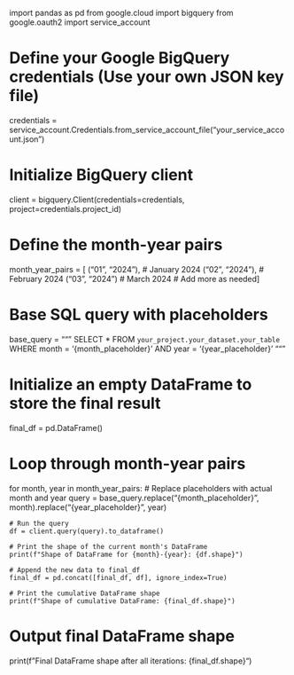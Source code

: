 import pandas as pd
from google.cloud import bigquery
from google.oauth2 import service_account

# Define your Google BigQuery credentials (Use your own JSON key file)
credentials = service_account.Credentials.from_service_account_file("your_service_account.json")

# Initialize BigQuery client
client = bigquery.Client(credentials=credentials, project=credentials.project_id)

# Define the month-year pairs
month_year_pairs = [
    ("01", "2024"),  # January 2024
    ("02", "2024"),  # February 2024
    ("03", "2024")   # March 2024
    # Add more as needed
]

# Base SQL query with placeholders
base_query = """
SELECT * 
FROM `your_project.your_dataset.your_table`
WHERE month = '{month_placeholder}' AND year = '{year_placeholder}'
"""

# Initialize an empty DataFrame to store the final result
final_df = pd.DataFrame()

# Loop through month-year pairs
for month, year in month_year_pairs:
    # Replace placeholders with actual month and year
    query = base_query.replace("{month_placeholder}", month).replace("{year_placeholder}", year)
    
    # Run the query
    df = client.query(query).to_dataframe()

    # Print the shape of the current month's DataFrame
    print(f"Shape of DataFrame for {month}-{year}: {df.shape}")

    # Append the new data to final_df
    final_df = pd.concat([final_df, df], ignore_index=True)

    # Print the cumulative DataFrame shape
    print(f"Shape of cumulative DataFrame: {final_df.shape}")

# Output final DataFrame shape
print(f"Final DataFrame shape after all iterations: {final_df.shape}")





